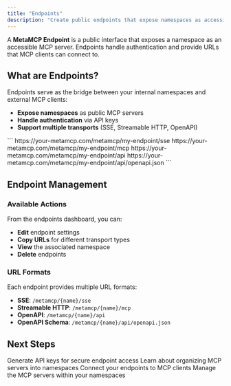 ```yaml
---
title: "Endpoints"
description: "Create public endpoints that expose namespaces as accessible MCP servers"
---
```


A **MetaMCP Endpoint** is a public interface that exposes a namespace as an accessible MCP server. Endpoints handle authentication and provide URLs that MCP clients can connect to.

## What are Endpoints?

Endpoints serve as the bridge between your internal namespaces and external MCP clients:

- **Expose namespaces** as public MCP servers
- **Handle authentication** via API keys
- **Support multiple transports** (SSE, Streamable HTTP, OpenAPI)

<Card title="Example Endpoint URLs" icon="link">
```
https://your-metamcp.com/metamcp/my-endpoint/sse
https://your-metamcp.com/metamcp/my-endpoint/mcp
https://your-metamcp.com/metamcp/my-endpoint/api
https://your-metamcp.com/metamcp/my-endpoint/api/openapi.json
```
</Card>

## Endpoint Management

### Available Actions

From the endpoints dashboard, you can:

- **Edit** endpoint settings
- **Copy URLs** for different transport types
- **View** the associated namespace
- **Delete** endpoints

### URL Formats

Each endpoint provides multiple URL formats:

- **SSE**: `/metamcp/{name}/sse`
- **Streamable HTTP**: `/metamcp/{name}/mcp`
- **OpenAPI**: `/metamcp/{name}/api`
- **OpenAPI Schema**: `/metamcp/{name}/api/openapi.json`

## Next Steps

<CardGroup cols={2}>
  <Card title="API Keys" icon="key" href="/en/api-keys">
    Generate API keys for secure endpoint access
  </Card>
  
  <Card title="Namespaces" icon="package" href="/en/namespaces">
    Learn about organizing MCP servers into namespaces
  </Card>
  
  <Card title="Integration Guides" icon="plug" href="/en/integrations/cursor">
    Connect your endpoints to MCP clients
  </Card>
  
  <Card title="MCP Servers" icon="server" href="/en/mcp-servers">
    Manage the MCP servers within your namespaces
  </Card>
</CardGroup> 
